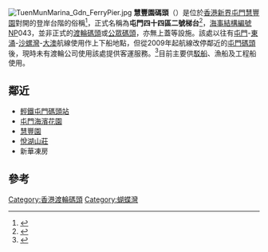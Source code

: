[[File:TuenMunMarina_Gdn_FerryPier.jpg|thumb]]
'''慧豐園碼頭'''（{{lang-en|Marina Garden Ferry Pier}}）是位於[[香港|香港]][[新界|新界]][[屯門|屯門]][[慧豐園|慧豐園]]對開的登岸台階的俗稱<ref>{{Cite web |url=http://www.aud.gov.hk/pdf_c/c44ch05.pdf |title=存档副本 |accessdate=2009-12-25 |archive-date=2007-04-22 |archive-url=https://web.archive.org/web/20070422105045/http://www.aud.gov.hk/pdf_c/c44ch05.pdf |dead-url=no }}</ref>，正式名稱為'''屯門四十四區二號梯台'''<ref>{{Cite web |url=https://www.cedd.gov.hk/tc/about-us/organisation/ceo/pwd/port-main/public_piers/nti/index.html |title=土木工程拓展署負責保養的公眾碼頭 > 新界及離島 |access-date=2020-11-06 |archive-date=2021-06-22 |archive-url=https://web.archive.org/web/20210622183906/https://www.cedd.gov.hk/tc/about-us/organisation/ceo/pwd/port-main/public_piers/nti/index.html }}</ref>，[[海事處#海事結構編號|海事結構編號]]NP043，並非正式的[[Template:香港渡輪碼頭|渡輪碼頭]]或[[Template:香港公眾碼頭|公眾碼頭]]，亦無上蓋等設施。該處以往有[[屯門|屯門]]-[[東涌_(香港)|東涌]]-[[沙螺灣|沙螺灣]]-[[大澳|大澳]]航線使用作上下船地點，但從2009年起航線改停鄰近的[[屯門碼頭|屯門碼頭]]後，現時未有渡輪公司使用該處提供客運服務。<ref>{{Cite web |url=http://www.fortuneferry.com.hk/news.php |title=屯門慧豐園碼頭搬遷通知 |access-date=2009-04-13 |archive-date=2020-12-05 |archive-url=https://web.archive.org/web/20201205055747/https://www.fortuneferry.com.hk/news.php |dead-url=no }}</ref>目前主要供[[駁船|駁船]]、漁船及工程船使用。

==鄰近==
* [[香港輕鐵|輕鐵]][[屯門碼頭站|屯門碼頭站]]
* [[屯門|屯門]][[海濱花園|海濱花園]]
* [[慧豐園|慧豐園]]
* [[悅湖山莊|悅湖山莊]]
* 新華凍房

== 參考 ==
{{reflist}}

{{香港渡輪碼頭}}

[[Category:香港渡輪碼頭|Category:香港渡輪碼頭]]
[[Category:蝴蝶灣|Category:蝴蝶灣]]